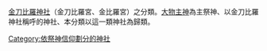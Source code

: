 [[金刀比羅神社|金刀比羅神社]]（金刀比羅宮、金比羅宮）之分類。[[大物主神|大物主神]]為主祭神、以金刀比羅神社稱呼的神社、本分類以這一類神社為歸類。

[[Category:依祭神信仰劃分的神社|Category:依祭神信仰劃分的神社]]